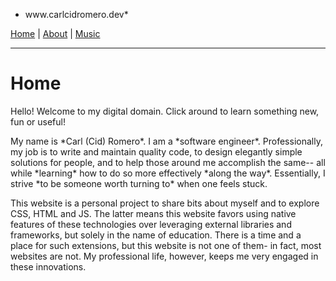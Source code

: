 *www.carlcidromero.dev*

[[/index|Home]] | [[About]] | [[Music]]
----

=Home=

Hello! Welcome to my digital domain. Click around to learn something new, fun or useful! 

My name is *Carl (Cid) Romero*. I am a *software engineer*. Professionally, my job is to write and maintain quality code, to design elegantly simple solutions for people, and to help those around me accomplish the same-- all while *learning* how to do so more effectively *along the way*. Essentially, I strive *to be someone worth turning to* when one feels stuck.

This website is a personal project to share bits about myself and to explore CSS, HTML and JS. The latter means this website favors using native features of these technologies over leveraging external libraries and frameworks, but solely in the name of education. There is a time and a place for such extensions, but this website is not one of them- in fact, most websites are not. My professional life, however, keeps me very engaged in these innovations. 
